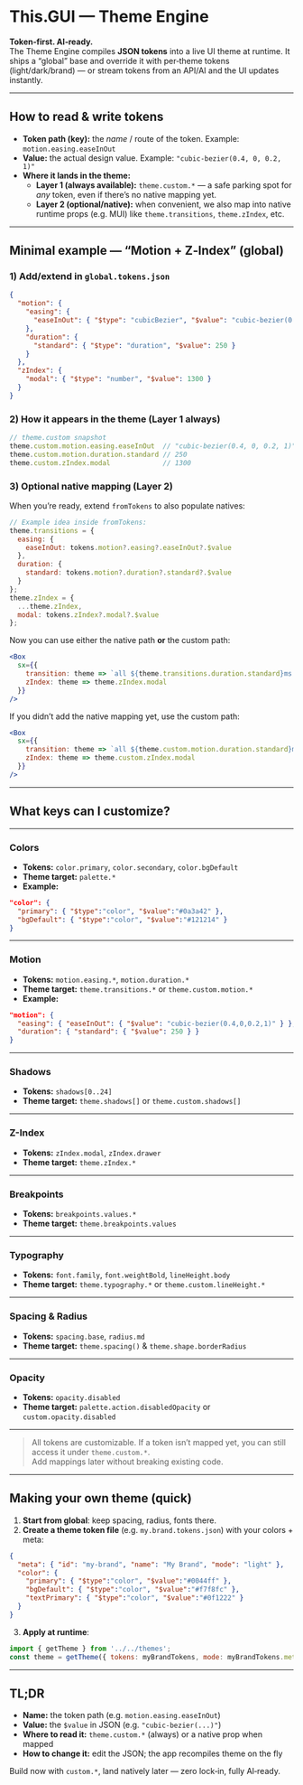 # This.GUI — Theme Engine
**Token‑first. AI‑ready.**  
The Theme Engine compiles **JSON tokens** into a live UI theme at runtime. It ships a “global” base and override it with per‑theme tokens (light/dark/brand) — or stream tokens from an API/AI and the UI updates instantly.

---

## How to read & write tokens
- **Token path (key):** the *name* / route of the token. Example: `motion.easing.easeInOut`
- **Value:** the actual design value. Example: `"cubic-bezier(0.4, 0, 0.2, 1)"`
- **Where it lands in the theme:**  
  - **Layer 1 (always available):** `theme.custom.*` — a safe parking spot for *any* token, even if there’s no native mapping yet.  
  - **Layer 2 (optional/native):** when convenient, we also map into native runtime props (e.g. MUI) like `theme.transitions`, `theme.zIndex`, etc.

---

## Minimal example — “Motion + Z‑Index” (global)
### 1) Add/extend in `global.tokens.json`
```json
{
  "motion": {
    "easing": {
      "easeInOut": { "$type": "cubicBezier", "$value": "cubic-bezier(0.4, 0, 0.2, 1)" }
    },
    "duration": {
      "standard": { "$type": "duration", "$value": 250 }
    }
  },
  "zIndex": {
    "modal": { "$type": "number", "$value": 1300 }
  }
}
```

### 2) How it appears in the theme (Layer 1 always)
```js
// theme.custom snapshot
theme.custom.motion.easing.easeInOut  // "cubic-bezier(0.4, 0, 0.2, 1)"
theme.custom.motion.duration.standard // 250
theme.custom.zIndex.modal             // 1300
```

### 3) Optional native mapping (Layer 2)
When you’re ready, extend `fromTokens` to also populate natives:

```js
// Example idea inside fromTokens:
theme.transitions = {
  easing: {
    easeInOut: tokens.motion?.easing?.easeInOut?.$value
  },
  duration: {
    standard: tokens.motion?.duration?.standard?.$value
  }
};
theme.zIndex = {
  ...theme.zIndex,
  modal: tokens.zIndex?.modal?.$value
};
```

Now you can use either the native path **or** the custom path:

```jsx
<Box
  sx={{
    transition: theme => `all ${theme.transitions.duration.standard}ms ${theme.transitions.easing.easeInOut}`,
    zIndex: theme => theme.zIndex.modal
  }}
/>
```

If you didn’t add the native mapping yet, use the custom path:

```jsx
<Box
  sx={{
    transition: theme => `all ${theme.custom.motion.duration.standard}ms ${theme.custom.motion.easing.easeInOut}`,
    zIndex: theme => theme.custom.zIndex.modal
  }}
/>
```

---
## What keys can I customize?
---

### Colors
- **Tokens:** `color.primary`, `color.secondary`, `color.bgDefault`
- **Theme target:** `palette.*`
- **Example:**
```json
"color": {
  "primary": { "$type":"color", "$value":"#0a3a42" },
  "bgDefault": { "$type":"color", "$value":"#121214" }
}
```

---

### Motion
- **Tokens:** `motion.easing.*`, `motion.duration.*`
- **Theme target:** `theme.transitions.*` or `theme.custom.motion.*`
- **Example:**
```json
"motion": {
  "easing": { "easeInOut": { "$value": "cubic-bezier(0.4,0,0.2,1)" } },
  "duration": { "standard": { "$value": 250 } }
}
```

---

### Shadows
- **Tokens:** `shadows[0..24]`
- **Theme target:** `theme.shadows[]` or `theme.custom.shadows[]`

---

### Z-Index
- **Tokens:** `zIndex.modal`, `zIndex.drawer`
- **Theme target:** `theme.zIndex.*`

---

### Breakpoints
- **Tokens:** `breakpoints.values.*`
- **Theme target:** `theme.breakpoints.values`

---

### Typography
- **Tokens:** `font.family`, `font.weightBold`, `lineHeight.body`
- **Theme target:** `theme.typography.*` or `theme.custom.lineHeight.*`

---

### Spacing & Radius
- **Tokens:** `spacing.base`, `radius.md`
- **Theme target:** `theme.spacing()` & `theme.shape.borderRadius`

---

### Opacity
- **Tokens:** `opacity.disabled`
- **Theme target:** `palette.action.disabledOpacity` or `custom.opacity.disabled`

---

> All tokens are customizable. If a token isn’t mapped yet, you can still access it under `theme.custom.*`.  
> Add mappings later without breaking existing code.

---

## Making your own theme (quick)

1. **Start from global**: keep spacing, radius, fonts there.  
2. **Create a theme token file** (e.g. `my.brand.tokens.json`) with your colors + meta:
```json
{
  "meta": { "id": "my-brand", "name": "My Brand", "mode": "light" },
  "color": {
    "primary": { "$type":"color", "$value":"#0044ff" },
    "bgDefault": { "$type":"color", "$value":"#f7f8fc" },
    "textPrimary": { "$type":"color", "$value":"#0f1222" }
  }
}
```
3. **Apply at runtime**:
```js
import { getTheme } from '../../themes';
const theme = getTheme({ tokens: myBrandTokens, mode: myBrandTokens.meta?.mode });
```

---

## TL;DR

- **Name:** the token path (e.g. `motion.easing.easeInOut`)  
- **Value:** the `$value` in JSON (e.g. `"cubic-bezier(...)"`)  
- **Where to read it:** `theme.custom.*` (always) or a native prop when mapped  
- **How to change it:** edit the JSON; the app recompiles theme on the fly

Build now with `custom.*`, land natively later — zero lock‑in, fully AI‑ready.
